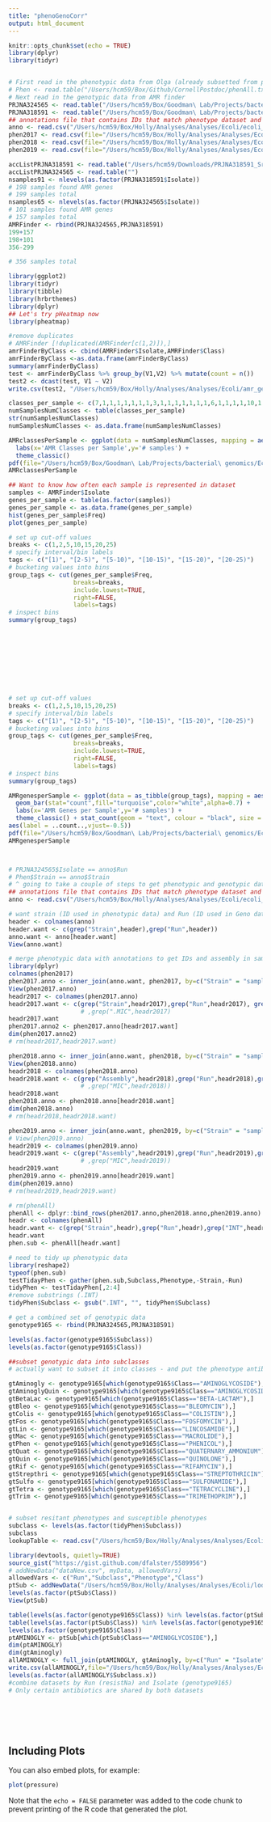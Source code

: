 ```yaml
---
title: "phenoGenoCorr"
output: html_document
---
```


```r
knitr::opts_chunk$set(echo = TRUE)
library(dplyr)
library(tidyr)



```


```r
# First read in the phenotypic data from Olga (already subsetted from previous analysis with treeWAS)
# Phen <- read.table("/Users/hcm59/Box/Github/CornellPostdoc/phenAll.txt",header=TRUE)
# Next read in the genotypic data from AMR finder 
PRJNA324565 <- read.table("/Users/hcm59/Box/Goodman\ Lab/Projects/bacterial\ genomics/Ecoli_dog_AMRFinder_results/ARG_table_20210305_123652_PRJNA324565.tsv",header=TRUE)
PRJNA318591 <- read.table("/Users/hcm59/Box/Goodman\ Lab/Projects/bacterial\ genomics/Ecoli_dog_AMRFinder_results/ARG_table_20210312_143707_PRJNA318591.tsv", header=TRUE)
## annotations file that contains IDs that match phenotype dataset and those that match SNP dataset 
anno <- read.csv("/Users/hcm59/Box/Holly/Analyses/Analyses/Ecoli/ecoli_dog_200contigs_w_panaroo_tag.csv",header=TRUE)
phen2017 <- read.csv(file="/Users/hcm59/Box/Holly/Analyses/Analyses/Ecoli/2017-ECOL-MIC-Vet-LIRN.csv",header=TRUE,na.strings = c("", "NA"))
phen2018 <- read.csv(file="/Users/hcm59/Box/Holly/Analyses/Analyses/Ecoli/2018-ECOL-MIC-Vet-LIRN.csv",header=TRUE,na.strings = c("", "NA"))
phen2019 <- read.csv(file="/Users/hcm59/Box/Holly/Analyses/Analyses/Ecoli/2019-ECOL-MIC-Vet-LIRN.csv",header=TRUE,na.strings = c("", "NA"))

```

```r

accListPRJNA318591 <- read.table("/Users/hcm59/Downloads/PRJNA318591_SraAccList.txt")
accListPRJNA324565 <- read.table("")
nsamples91 <- nlevels(as.factor(PRJNA318591$Isolate))
# 198 samples found AMR genes
# 199 samples total 
nsamples65 <- nlevels(as.factor(PRJNA324565$Isolate))
# 101 samples found AMR genes 
# 157 samples total 
AMRFinder <- rbind(PRJNA324565,PRJNA318591)
199+157
198+101
356-299

# 356 samples total 

library(ggplot2)
library(tidyr)
library(tibble)
library(hrbrthemes)
library(dplyr)
## Let's try pHeatmap now 
library(pheatmap)

#remove duplicates 
# AMRFinder [!duplicated(AMRFinder[c(1,2)]),]
amrFinderByClass <- cbind(AMRFinder$Isolate,AMRFinder$Class)
amrFinderByClass <-as.data.frame(amrFinderByClass)
summary(amrFinderByClass)
test <- amrFinderByClass %>% group_by(V1,V2) %>% mutate(count = n())
test2 <- dcast(test, V1 ~ V2)
write.csv(test2, "/Users/hcm59/Box/Holly/Analyses/Analyses/Ecoli/amr_genes_table_perSample.csv")

classes_per_sample <- c(7,1,1,1,1,1,1,1,3,1,1,1,1,1,1,1,6,1,1,1,1,10,1,1,7,1,1,1,1,1,1,1,1,1,1,1,1,1,2,10,1,1,1,1,1,6,4,1,1,1,3,6,1,1,1,1,1,1,1,1,5,1,3,6,1,1,4,8,1,1,1,1,1,1,3,1,1,3,1,6,1,1,9,1,1,1,1,2,1,5,2,1,1,2,1,7,1,7,1,7,1,2,1,1,1,2,4,1,7,1,8,5,11,5,5,10,4,4,1,1,1,1,1,1,5,2,1,4,7,4,7,1,1,7,1,1,1,1,3,1,1,1,1,1,1,1,1,1,1,1,1,1,1,5,2,1,3,1,1,1,1,1,1,1,5,1,1,1,1,1,1,9,1,1,8,1,1,1,1,1,1,1,4,1,1,3,1,1,6,1,1,1,1,1,6,7,8,4,6,8,2,1,6,1,4,1,1,1,5,1,9,9,7,1,1,1,1,1,1,3,1,4,1,7,1,6,1,1,1,1,1,9,1,1,1,1,3,6,1,1,1,1,2,1,1,1,1,1,4,1,2,1,1,1,1,1,1,1,1,1,5,1,1,1,1,1,1,1,1,1,1,1,1,1,2,1,1,1,5,1,1,1,3,1,4,1,1,1,1,1,1,1,1,6,1,1,1,1,3)
numSamplesNumClasses <- table(classes_per_sample)
str(numSamplesNumClasses)
numSamplesNumClasses <- as.data.frame(numSamplesNumClasses)

AMRclassesPerSample <- ggplot(data = numSamplesNumClasses, mapping = aes(x=classes_per_sample,y=Freq)) + geom_col(fill="purple") +
  labs(x='AMR Classes per Sample',y='# samples') +
  theme_classic()
pdf(file="/Users/hcm59/Box/Goodman\ Lab/Projects/bacterial\ genomics/Ecoli_dog_AMRFinder_results/AMRclassesperSample.pdf")
AMRclassesPerSample

## Want to know how often each sample is represented in dataset
samples <- AMRFinder$Isolate
genes_per_sample <- table(as.factor(samples))
genes_per_sample <- as.data.frame(genes_per_sample)
hist(genes_per_sample$Freq)
plot(genes_per_sample)

# set up cut-off values 
breaks <- c(1,2,5,10,15,20,25)
# specify interval/bin labels
tags <- c("[1)", "[2-5)", "[5-10)", "[10-15)", "[15-20)", "[20-25)")
# bucketing values into bins
group_tags <- cut(genes_per_sample$Freq, 
                  breaks=breaks, 
                  include.lowest=TRUE, 
                  right=FALSE, 
                  labels=tags)
# inspect bins
summary(group_tags)










# set up cut-off values 
breaks <- c(1,2,5,10,15,20,25)
# specify interval/bin labels
tags <- c("[1)", "[2-5)", "[5-10)", "[10-15)", "[15-20)", "[20-25)")
# bucketing values into bins
group_tags <- cut(genes_per_sample$Freq, 
                  breaks=breaks, 
                  include.lowest=TRUE, 
                  right=FALSE, 
                  labels=tags)
# inspect bins
summary(group_tags)

AMRgenesperSample <- ggplot(data = as_tibble(group_tags), mapping = aes(x=value)) + 
  geom_bar(stat="count",fill="turquoise",color="white",alpha=0.7) + 
  labs(x='AMR Genes per Sample',y='# samples') +
  theme_classic() + stat_count(geom = "text", colour = "black", size = 3.5,
aes(label = ..count..,vjust=-0.5))
pdf(file="/Users/hcm59/Box/Goodman\ Lab/Projects/bacterial\ genomics/Ecoli_dog_AMRFinder_results/AMRgenesperSample.pdf")
AMRgenesperSample




```




```r
# PRJNA324565$Isolate == anno$Run 
# Phen$Strain == anno$Strain 
# ^ going to take a couple of steps to get phenotypic and genotypic data with the same names
## annotations file that contains IDs that match phenotype dataset and those that match SNP dataset 
anno <- read.csv("/Users/hcm59/Box/Holly/Analyses/Analyses/Ecoli/ecoli_dog_200contigs_w_panaroo_tag.csv",header=TRUE)

# want strain (ID used in phenotypic data) and Run (ID used in Geno data)
header <- colnames(anno)
header.want <- c(grep("Strain",header),grep("Run",header))
anno.want <- anno[header.want]
View(anno.want)

# merge phenotypic data with annotations to get IDs and assembly in same file 
library(dplyr)
colnames(phen2017)
phen2017.anno <- inner_join(anno.want, phen2017, by=c("Strain" = "sample.ID."),keep=TRUE)
View(phen2017.anno)
headr2017 <- colnames(phen2017.anno)
headr2017.want <- c(grep("Strain",headr2017),grep("Run",headr2017), grep("sample.ID.",headr2017),grep("INT",headr2017))
                    # ,grep(".MIC",headr2017)
headr2017.want 
phen2017.anno2 <- phen2017.anno[headr2017.want]
dim(phen2017.anno2)
# rm(headr2017,headr2017.want)

phen2018.anno <- inner_join(anno.want, phen2018, by=c("Strain" = "sample.ID."),keep=TRUE)
View(phen2018.anno)
headr2018 <- colnames(phen2018.anno)
headr2018.want <- c(grep("Assembly",headr2018),grep("Run",headr2018),grep("sample.ID.",headr2018),grep("INT",headr2018))
                    # ,grep("MIC",headr2018))
headr2018.want 
phen2018.anno <- phen2018.anno[headr2018.want]
dim(phen2018.anno)
# rm(headr2018,headr2018.want)

phen2019.anno <- inner_join(anno.want, phen2019, by=c("Strain" = "sample.ID."),keep=TRUE)
# View(phen2019.anno)
headr2019 <- colnames(phen2019.anno)
headr2019.want <- c(grep("Assembly",headr2019),grep("Run",headr2019),grep("sample.ID.",headr2019),grep("INT",headr2019))
                    # ,grep("MIC",headr2019))
headr2019.want 
phen2019.anno <- phen2019.anno[headr2019.want]
dim(phen2019.anno)
# rm(headr2019,headr2019.want)

# rm(phenAll)
phenAll <- dplyr::bind_rows(phen2017.anno,phen2018.anno,phen2019.anno)
headr <- colnames(phenAll)
headr.want <- c(grep("Strain",headr),grep("Run",headr),grep("INT",headr))
headr.want
phen.sub <- phenAll[headr.want]

# need to tidy up phenotypic data 
library(reshape2)
typeof(phen.sub)
testTidayPhen <- gather(phen.sub,Subclass,Phenotype,-Strain,-Run) 
tidyPhen <- testTidayPhen[,2:4]
#remove substrings (.INT)
tidyPhen$Subclass <- gsub(".INT", "", tidyPhen$Subclass)

```

```r
# get a combined set of genotypic data 
genotype9165 <- rbind(PRJNA324565,PRJNA318591)

levels(as.factor(genotype9165$Subclass))
levels(as.factor(genotype9165$Class))

##subset genotypic data into subclasses
# actually want to subset it into classes - and put the phenotype antibiotics into their respective class for correlations  

gtAminogly <- genotype9165[which(genotype9165$Class=="AMINOGLYCOSIDE"),]
gtAminoglyQuin <- genotype9165[which(genotype9165$Class=="AMINOGLYCOSIDE/QUINOLONE"),]
gtBetaLac <- genotype9165[which(genotype9165$Class=="BETA-LACTAM"),]
gtBleo <- genotype9165[which(genotype9165$Class=="BLEOMYCIN"),]
gtColis <- genotype9165[which(genotype9165$Class=="COLISTIN"),]
gtFos <- genotype9165[which(genotype9165$Class=="FOSFOMYCIN"),]
gtLin <- genotype9165[which(genotype9165$Class=="LINCOSAMIDE"),]
gtMac <- genotype9165[which(genotype9165$Class=="MACROLIDE"),]
gtPhen <- genotype9165[which(genotype9165$Class=="PHENICOL"),]
gtQuat <- genotype9165[which(genotype9165$Class=="QUATERNARY_AMMONIUM"),]
gtQuin <- genotype9165[which(genotype9165$Class=="QUINOLONE"),]
gtRif <- genotype9165[which(genotype9165$Class=="RIFAMYCIN"),]
gtStrepthri <- genotype9165[which(genotype9165$Class=="STREPTOTHRICIN"),]
gtSulfo <- genotype9165[which(genotype9165$Class=="SULFONAMIDE"),]
gtTetra <- genotype9165[which(genotype9165$Class=="TETRACYCLINE"),]
gtTrim <- genotype9165[which(genotype9165$Class=="TRIMETHOPRIM"),]


# subset resitant phenotypes and susceptible phenotypes
subclass <- levels(as.factor(tidyPhen$Subclass))
subclass
lookupTable <- read.csv("/Users/hcm59/Box/Holly/Analyses/Analyses/Ecoli/lookupTableEcoli.csv",header=TRUE)

library(devtools, quietly=TRUE)
source_gist("https://gist.github.com/dfalster/5589956")
# addNewData("dataNew.csv", myData, allowedVars)
allowedVars <- c("Run","Subclass","Phenotype","Class")
ptSub <- addNewData("/Users/hcm59/Box/Holly/Analyses/Analyses/Ecoli/lookupTableEcoli.csv", tidyPhen, allowedVars)
levels(as.factor(ptSub$Class))
View(ptSub)

table(levels(as.factor(genotype9165$Class)) %in% levels(as.factor(ptSub$Class)))
table(levels(as.factor(ptSub$Class)) %in% levels(as.factor(genotype9165$Class)))
levels(as.factor(genotype9165$Class))
ptAMINOGLY <- ptSub[which(ptSub$Class=="AMINOGLYCOSIDE"),]
dim(ptAMINOGLY)
dim(gtAminogly)
allAMINOGLY <- full_join(ptAMINOGLY, gtAminogly, by=c("Run" = "Isolate"),keep=TRUE)
write.csv(allAMINOGLY,file="/Users/hcm59/Box/Holly/Analyses/Analyses/Ecoli/allAMINOGLY.csv")
levels(as.factor(allAMINOGLY$Subclass.x))
#combine datasets by Run (resistNa) and Isolate (genotype9165)
# Only certain antibiotics are shared by both datasets







```

## Including Plots

You can also embed plots, for example:

```r
plot(pressure)
```

Note that the `echo = FALSE` parameter was added to the code chunk to prevent printing of the R code that generated the plot.

